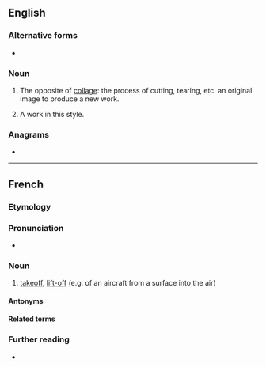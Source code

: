 {{also|decollage}}
==English==
{{wikipedia}}

===Alternative forms===
* {{alt|en|decollage}}

===Noun===
{{en-noun|~}}

# {{lb|en|art|uncountable}} The opposite of [[collage]]: the process of cutting, tearing, etc. an original image to produce a new work.
# {{lb|en|art|countable}} A work in this style.

===Anagrams===
* {{anagrams|en|a=acdeegllo|legal code}}

----

==French==

===Etymology===
{{suffix|fr|décoller|age}}

===Pronunciation===
* {{fr-IPA}}

===Noun===
{{fr-noun|m}}

# [[takeoff]], [[lift-off]] (e.g. of an aircraft from a surface into the air)

====Antonyms====
{{col3|fr|
|atterrissage
|amerrissage
}}

====Related terms====
{{rel3|fr|
|collage
}}

===Further reading===
* {{R:TLFi}}